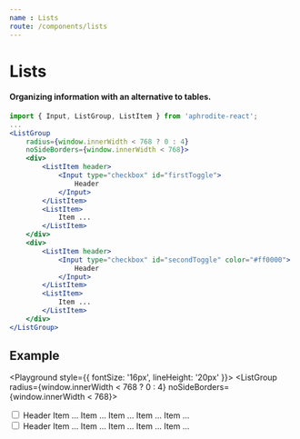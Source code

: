 ```yaml
---
name : Lists
route: /components/lists
---
```



# Lists
#### Organizing information with an alternative to tables.

```jsx
import { Input, ListGroup, ListItem } from 'aphrodite-react';
...
<ListGroup
    radius={window.innerWidth < 768 ? 0 : 4}
    noSideBorders={window.innerWidth < 768}>
    <div>
        <ListItem header>
            <Input type="checkbox" id="firstToggle">
                Header
            </Input>
        </ListItem>
        <ListItem>
            Item ...
        </ListItem>
    </div>
    <div>
        <ListItem header>
            <Input type="checkbox" id="secondToggle" color="#ff0000">
                Header
            </Input>
        </ListItem>
        <ListItem>
            Item ...
        </ListItem>
    </div>
</ListGroup>
```

## Example
<Playground style={{ fontSize: '16px', lineHeight: '20px' }}>
    <ListGroup
        radius={window.innerWidth < 768 ? 0 : 4}
        noSideBorders={window.innerWidth < 768}>
        <div>
            <ListItem header>
                <Input type="checkbox" id="firstToggle">
                    Header
                </Input>
            </ListItem>
            <ListItem>
                Item ...
            </ListItem>
            <ListItem>
                Item ...
            </ListItem>
            <ListItem>
                Item ...
            </ListItem>
            <ListItem>
                Item ...
            </ListItem>
            <ListItem>
                Item ...
            </ListItem>
        </div>
        <div>
            <ListItem header>
                <Input type="checkbox" id="secondToggle" color="#ff0000">
                    Header
                </Input>
            </ListItem>
            <ListItem>
                Item ...
            </ListItem>
            <ListItem>
                Item ...
            </ListItem>
            <ListItem>
                Item ...
            </ListItem>
            <ListItem>
                Item ...
            </ListItem>
            <ListItem>
                Item ...
            </ListItem>
        </div>
    </ListGroup>
</Playground>

